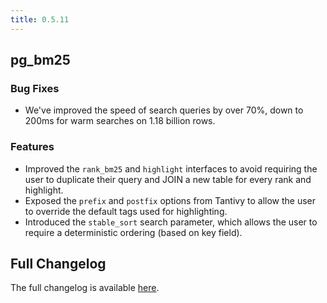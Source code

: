 ```yaml
---
title: 0.5.11
---
```


## pg_bm25

### Bug Fixes

- We've improved the speed of search queries by over 70%, down to 200ms for warm searches on 1.18 billion rows.

### Features

- Improved the `rank_bm25` and `highlight` interfaces to avoid requiring the user to duplicate their query and JOIN a new table for every rank and highlight.
- Exposed the `prefix` and `postfix` options from Tantivy to allow the user to override the default tags used for highlighting.
- Introduced the `stable_sort` search parameter, which allows the user to require a deterministic ordering (based on key field).

## Full Changelog

The full changelog is available [here](https://github.com/paradedb/paradedb/releases/tag/v0.5.11).
